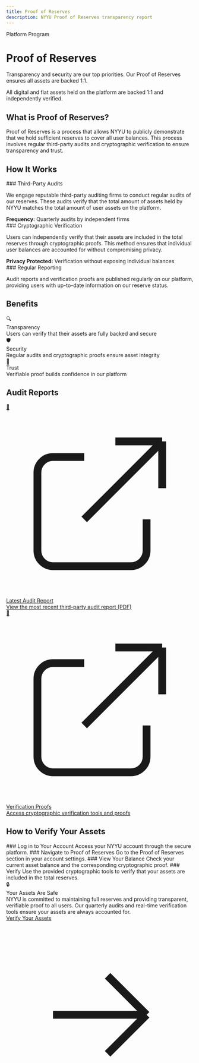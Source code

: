 ```yaml
---
title: Proof of Reserves
description: NYYU Proof of Reserves transparency report
---
```



<div className="relative overflow-hidden rounded-2xl bg-gradient-to-br from-fuchsia-500/10 via-purple-500/10 to-background p-12 border border-fuchsia-500/20 mb-8">
  <div className="relative z-10">
    <div className="inline-flex items-center gap-2 px-4 py-2 rounded-full bg-fuchsia-500/10 border border-fuchsia-500/20 mb-6">
      <span className="text-sm font-medium text-fuchsia-400">Platform Program</span>
    </div>
    <h1 className="text-4xl md:text-6xl font-bold mb-4 bg-gradient-to-r from-foreground to-foreground/70 bg-clip-text text-transparent">
      Proof of Reserves
    </h1>
    <p className="text-xl text-muted-foreground max-w-3xl">
      Transparency and security are our top priorities. Our Proof of Reserves ensures all assets are backed 1:1.
    </p>
  </div>
  <div className="absolute top-0 right-0 w-96 h-96 bg-fuchsia-500/10 rounded-full blur-3xl"></div>
  <div className="absolute bottom-0 left-0 w-96 h-96 bg-purple-500/10 rounded-full blur-3xl"></div>
</div>

<Callout type="info" title="Full Transparency">
All digital and fiat assets held on the platform are backed 1:1 and independently verified.
</Callout>

## What is Proof of Reserves?

Proof of Reserves is a process that allows NYYU to publicly demonstrate that we hold sufficient reserves to cover all user balances. This process involves regular third-party audits and cryptographic verification to ensure transparency and trust.

## How It Works

<Steps>
<Step>
### Third-Party Audits

We engage reputable third-party auditing firms to conduct regular audits of our reserves. These audits verify that the total amount of assets held by NYYU matches the total amount of user assets on the platform.

<div className="mt-4 p-4 rounded-lg bg-fuchsia-500/5 border border-fuchsia-500/10">
  <div className="text-sm text-muted-foreground">
    <strong className="text-fuchsia-400">Frequency:</strong> Quarterly audits by independent firms
  </div>
</div>
</Step>

<Step>
### Cryptographic Verification

Users can independently verify that their assets are included in the total reserves through cryptographic proofs. This method ensures that individual user balances are accounted for without compromising privacy.

<div className="mt-4 p-4 rounded-lg bg-purple-500/5 border border-purple-500/10">
  <div className="text-sm text-muted-foreground">
    <strong className="text-purple-400">Privacy Protected:</strong> Verification without exposing individual balances
  </div>
</div>
</Step>

<Step>
### Regular Reporting

Audit reports and verification proofs are published regularly on our platform, providing users with up-to-date information on our reserve status.
</Step>
</Steps>

## Benefits

<div className="grid grid-cols-1 md:grid-cols-3 gap-6 my-8">
  <div className="text-center p-6 rounded-xl border border-fuchsia-500/20 bg-gradient-to-b from-fuchsia-500/5 to-background">
    <div className="text-4xl mb-4">🔍</div>
    <div className="font-bold text-lg mb-2">Transparency</div>
    <div className="text-sm text-muted-foreground">
      Users can verify that their assets are fully backed and secure
    </div>
  </div>

  <div className="text-center p-6 rounded-xl border border-purple-500/20 bg-gradient-to-b from-purple-500/5 to-background">
    <div className="text-4xl mb-4">🛡️</div>
    <div className="font-bold text-lg mb-2">Security</div>
    <div className="text-sm text-muted-foreground">
      Regular audits and cryptographic proofs ensure asset integrity
    </div>
  </div>

  <div className="text-center p-6 rounded-xl border border-pink-500/20 bg-gradient-to-b from-pink-500/5 to-background">
    <div className="text-4xl mb-4">🤝</div>
    <div className="font-bold text-lg mb-2">Trust</div>
    <div className="text-sm text-muted-foreground">
      Verifiable proof builds confidence in our platform
    </div>
  </div>
</div>

## Audit Reports

<div className="grid grid-cols-1 md:grid-cols-2 gap-6 my-8">
  <a href="https://nyyu.io/audit-report" className="group p-6 rounded-xl border border-fuchsia-500/20 bg-gradient-to-br from-fuchsia-500/5 to-background hover:from-fuchsia-500/10 hover:to-background transition-all">
    <div className="flex items-center justify-between mb-4">
      <div className="text-3xl">📄</div>
      <svg className="w-5 h-5 text-fuchsia-400 opacity-0 group-hover:opacity-100 transition-opacity" fill="none" stroke="currentColor" viewBox="0 0 24 24">
        <path strokeLinecap="round" strokeLinejoin="round" strokeWidth={2} d="M10 6H6a2 2 0 00-2 2v10a2 2 0 002 2h10a2 2 0 002-2v-4M14 4h6m0 0v6m0-6L10 14" />
      </svg>
    </div>
    <div className="font-bold text-lg mb-2">Latest Audit Report</div>
    <div className="text-sm text-muted-foreground">
      View the most recent third-party audit report (PDF)
    </div>
  </a>

  <a href="https://nyyu.io/verification-proofs" className="group p-6 rounded-xl border border-purple-500/20 bg-gradient-to-br from-purple-500/5 to-background hover:from-purple-500/10 hover:to-background transition-all">
    <div className="flex items-center justify-between mb-4">
      <div className="text-3xl">🔐</div>
      <svg className="w-5 h-5 text-purple-400 opacity-0 group-hover:opacity-100 transition-opacity" fill="none" stroke="currentColor" viewBox="0 0 24 24">
        <path strokeLinecap="round" strokeLinejoin="round" strokeWidth={2} d="M10 6H6a2 2 0 00-2 2v10a2 2 0 002 2h10a2 2 0 002-2v-4M14 4h6m0 0v6m0-6L10 14" />
      </svg>
    </div>
    <div className="font-bold text-lg mb-2">Verification Proofs</div>
    <div className="text-sm text-muted-foreground">
      Access cryptographic verification tools and proofs
    </div>
  </a>
</div>

## How to Verify Your Assets

<Steps>
<Step>
### Log in to Your Account
Access your NYYU account through the secure platform.
</Step>

<Step>
### Navigate to Proof of Reserves
Go to the Proof of Reserves section in your account settings.
</Step>

<Step>
### View Your Balance
Check your current asset balance and the corresponding cryptographic proof.
</Step>

<Step>
### Verify
Use the provided cryptographic tools to verify that your assets are included in the total reserves.
</Step>
</Steps>

<div className="mt-12 p-8 rounded-2xl border border-fuchsia-500/20 bg-gradient-to-br from-fuchsia-500/10 via-purple-500/5 to-background relative overflow-hidden">
  <div className="relative z-10">
    <div className="flex items-start gap-4">
      <div className="text-4xl">🔒</div>
      <div className="flex-1">
        <div className="font-bold text-xl mb-2">Your Assets Are Safe</div>
        <div className="text-muted-foreground mb-4">
          NYYU is committed to maintaining full reserves and providing transparent, verifiable proof to all users. Our quarterly audits and real-time verification tools ensure your assets are always accounted for.
        </div>
        <a href="https://nyyu.io/verify" className="inline-flex items-center gap-2 px-6 py-3 rounded-lg bg-fuchsia-500/10 border border-fuchsia-500/30 text-fuchsia-400 hover:bg-fuchsia-500/20 transition-all font-medium">
          Verify Your Assets
          <svg className="w-5 h-5" fill="none" stroke="currentColor" viewBox="0 0 24 24">
            <path strokeLinecap="round" strokeLinejoin="round" strokeWidth={2} d="M13 7l5 5m0 0l-5 5m5-5H6" />
          </svg>
        </a>
      </div>
    </div>
  </div>
  <div className="absolute top-0 right-0 w-48 h-48 bg-fuchsia-500/10 rounded-full blur-3xl"></div>
</div>
